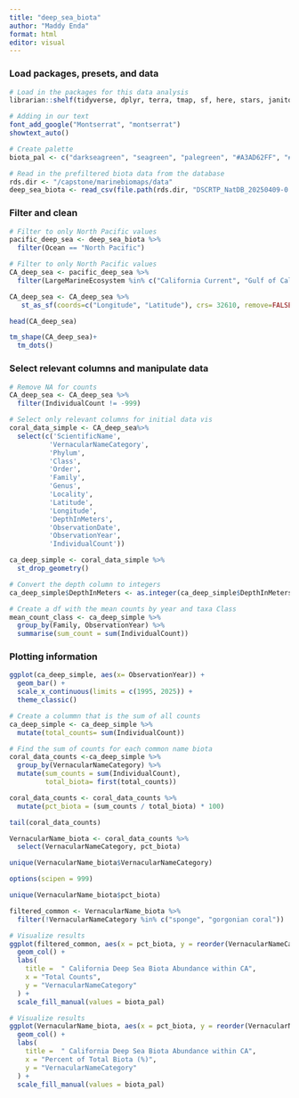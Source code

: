 ```yaml
---
title: "deep_sea_biota"
author: "Maddy Enda"
format: html
editor: visual
---
```



### Load packages, presets, and data

```r
# Load in the packages for this data analysis
librarian::shelf(tidyverse, dplyr, terra, tmap, sf, here, stars, janitor, units, showtext)
```

```r
# Adding in our text
font_add_google("Montserrat", "montserrat")
showtext_auto()

# Create palette
biota_pal <- c("darkseagreen", "seagreen", "palegreen", "#A3AD62FF", "#D0D3A2", "#798234FF", "#F0C6C3FF", "#DF91A3FF", "#D46780FF", "aquamarine", "lightblue", "cadetblue", "lavender", "thistle", "plum", "peachpuff" )
```


```r
# Read in the prefiltered biota data from the database
rds.dir <- "/capstone/marinebiomaps/data"
deep_sea_biota <- read_csv(file.path(rds.dir, "DSCRTP_NatDB_20250409-0.csv"))
```

### Filter and clean
```r
# Filter to only North Pacific values
pacific_deep_sea <- deep_sea_biota %>%
  filter(Ocean == "North Pacific")

# Filter to only North Pacific values
CA_deep_sea <- pacific_deep_sea %>%
  filter(LargeMarineEcosystem %in% c("California Current", "Gulf of California"))
```

```r
CA_deep_sea <- CA_deep_sea %>%
   st_as_sf(coords=c("Longitude", "Latitude"), crs= 32610, remove=FALSE)
```

```r
head(CA_deep_sea)
```

```r
tm_shape(CA_deep_sea)+
  tm_dots() 
```
### Select relevant columns and manipulate data
```r
# Remove NA for counts
CA_deep_sea <- CA_deep_sea %>%
  filter(IndividualCount != -999)

# Select only relevant columns for initial data vis
coral_data_simple <- CA_deep_sea%>%
  select(c('ScientificName',
          'VernacularNameCategory',
          'Phylum',
          'Class',
          'Order',
          'Family',
          'Genus',
          'Locality',
          'Latitude',
          'Longitude',
          'DepthInMeters',
          'ObservationDate',
          'ObservationYear',
          'IndividualCount'))
```

```r
ca_deep_simple <- coral_data_simple %>%
  st_drop_geometry()
```

```r
# Convert the depth column to integers
ca_deep_simple$DepthInMeters <- as.integer(ca_deep_simple$DepthInMeters)

# Create a df with the mean counts by year and taxa Class
mean_count_class <- ca_deep_simple %>%
  group_by(Family, ObservationYear) %>%
  summarise(sum_count = sum(IndividualCount))
```

### Plotting information

```r
ggplot(ca_deep_simple, aes(x= ObservationYear)) +
  geom_bar() +
  scale_x_continuous(limits = c(1995, 2025)) +
  theme_classic()
```

```r
# Create a colummn that is the sum of all counts
ca_deep_simple <- ca_deep_simple %>%
  mutate(total_counts= sum(IndividualCount))

# Find the sum of counts for each common name biota
coral_data_counts <-ca_deep_simple %>%
  group_by(VernacularNameCategory) %>%
  mutate(sum_counts = sum(IndividualCount),
         total_biota= first(total_counts))

coral_data_counts <- coral_data_counts %>%
  mutate(pct_biota = (sum_counts / total_biota) * 100) 
```

```r
tail(coral_data_counts)
```
```r
VernacularName_biota <- coral_data_counts %>%
  select(VernacularNameCategory, pct_biota)

unique(VernacularName_biota$VernacularNameCategory)
```
```r
options(scipen = 999)
```


```r
unique(VernacularName_biota$pct_biota)
```









```r
filtered_common <- VernacularName_biota %>%
  filter(!VernacularNameCategory %in% c("sponge", "gorgonian coral"))
```


```r
# Visualize results
ggplot(filtered_common, aes(x = pct_biota, y = reorder(VernacularNameCategory,pct_biota), fill = VernacularNameCategory)) +
  geom_col() +
  labs(
    title =  " California Deep Sea Biota Abundance within CA",
    x = "Total Counts",
    y = "VernacularNameCategory"
  ) +
  scale_fill_manual(values = biota_pal)
```
```r
# Visualize results
ggplot(VernacularName_biota, aes(x = pct_biota, y = reorder(VernacularNameCategory,pct_biota), fill = VernacularNameCategory)) +
  geom_col() +
  labs(
    title =  " California Deep Sea Biota Abundance within CA",
    x = "Percent of Total Biota (%)",
    y = "VernacularNameCategory"
  ) +
  scale_fill_manual(values = biota_pal)
```

